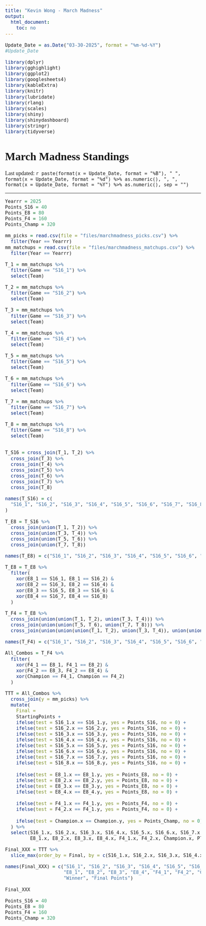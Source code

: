 ```yaml
---
title: "Kevin Wong - March Madness"
output:
  html_document:
    toc: no
---
```


```r
Update_Date = as.Date("03-30-2025", format = "%m-%d-%Y")
#Update_Date

library(dplyr)
library(gghighlight)
library(ggplot2)
library(googlesheets4)
library(kableExtra)
library(knitr)
library(lubridate)
library(rlang)
library(scales)
library(shiny)
library(shinydashboard)
library(stringr)
library(tidyverse)
```

<style type="text/css">

.r33m_vid {
  font-family: Tahoma;
  color: black;
}

body, p {
  font-family: "Times New Roman";
  font-size: 18px;
}

</style>


<h1>March Madness Standings</h1>

<p class="last-updated">
Last updated: `r paste(format(x = Update_Date, format = "%B"), " ", format(x = Update_Date, format = "%d") %>% as.numeric(), ", ", format(x = Update_Date, format = "%Y") %>% as.numeric(), sep = "")`
</p>

***


```r
Yearrr = 2025
Points_S16 = 40
Points_E8 = 80
Points_F4 = 160
Points_Champ = 320

mm_picks = read.csv(file = "files/marchmadness_picks.csv") %>%
  filter(Year == Yearrr)
mm_matchups = read.csv(file = "files/marchmadness_matchups.csv") %>%
  filter(Year == Yearrr)
```

```r
T_1 = mm_matchups %>%
  filter(Game == "S16_1") %>%
  select(Team)

T_2 = mm_matchups %>%
  filter(Game == "S16_2") %>%
  select(Team)

T_3 = mm_matchups %>%
  filter(Game == "S16_3") %>%
  select(Team)

T_4 = mm_matchups %>%
  filter(Game == "S16_4") %>%
  select(Team)

T_5 = mm_matchups %>%
  filter(Game == "S16_5") %>%
  select(Team)

T_6 = mm_matchups %>%
  filter(Game == "S16_6") %>%
  select(Team)

T_7 = mm_matchups %>%
  filter(Game == "S16_7") %>%
  select(Team)

T_8 = mm_matchups %>%
  filter(Game == "S16_8") %>%
  select(Team)


T_S16 = cross_join(T_1, T_2) %>%
  cross_join(T_3) %>%
  cross_join(T_4) %>%
  cross_join(T_5) %>%
  cross_join(T_6) %>%
  cross_join(T_7) %>%
  cross_join(T_8)

names(T_S16) = c(
  "S16_1", "S16_2", "S16_3", "S16_4", "S16_5", "S16_6", "S16_7", "S16_8"
)
```

```r
T_E8 = T_S16 %>%
  cross_join(union(T_1, T_2)) %>%
  cross_join(union(T_3, T_4)) %>%
  cross_join(union(T_5, T_6)) %>%
  cross_join(union(T_7, T_8))

names(T_E8) = c("S16_1", "S16_2", "S16_3", "S16_4", "S16_5", "S16_6", "S16_7", "S16_8", "E8_1", "E8_2", "E8_3", "E8_4")

T_E8 = T_E8 %>%
  filter(
    xor(E8_1 == S16_1, E8_1 == S16_2) &
    xor(E8_2 == S16_3, E8_2 == S16_4) &
    xor(E8_3 == S16_5, E8_3 == S16_6) &
    xor(E8_4 == S16_7, E8_4 == S16_8)
  )

T_F4 = T_E8 %>%
  cross_join(union(union(T_1, T_2), union(T_3, T_4))) %>%
  cross_join(union(union(T_5, T_6), union(T_7, T_8))) %>%
  cross_join(union(union(union(T_1, T_2), union(T_3, T_4)), union(union(T_5, T_6), union(T_7, T_8))))

names(T_F4) = c("S16_1", "S16_2", "S16_3", "S16_4", "S16_5", "S16_6", "S16_7", "S16_8", "E8_1", "E8_2", "E8_3", "E8_4", "F4_1", "F4_2", "Champion")

All_Combos = T_F4 %>%
  filter(
    xor(F4_1 == E8_1, F4_1 == E8_2) &
    xor(F4_2 == E8_3, F4_2 == E8_4) &
    xor(Champion == F4_1, Champion == F4_2)
  )
```

```r
TTT = All_Combos %>%
  cross_join(y = mm_picks) %>%
  mutate(
    Final =
    StartingPoints + 
    ifelse(test = S16_1.x == S16_1.y, yes = Points_S16, no = 0) +
    ifelse(test = S16_2.x == S16_2.y, yes = Points_S16, no = 0) +
    ifelse(test = S16_3.x == S16_3.y, yes = Points_S16, no = 0) +
    ifelse(test = S16_4.x == S16_4.y, yes = Points_S16, no = 0) +
    ifelse(test = S16_5.x == S16_5.y, yes = Points_S16, no = 0) +
    ifelse(test = S16_6.x == S16_6.y, yes = Points_S16, no = 0) +
    ifelse(test = S16_7.x == S16_7.y, yes = Points_S16, no = 0) +
    ifelse(test = S16_8.x == S16_8.y, yes = Points_S16, no = 0) +
      
    ifelse(test = E8_1.x == E8_1.y, yes = Points_E8, no = 0) +
    ifelse(test = E8_2.x == E8_2.y, yes = Points_E8, no = 0) +
    ifelse(test = E8_3.x == E8_3.y, yes = Points_E8, no = 0) +
    ifelse(test = E8_4.x == E8_4.y, yes = Points_E8, no = 0) +
      
    ifelse(test = F4_1.x == F4_1.y, yes = Points_F4, no = 0) +
    ifelse(test = F4_2.x == F4_1.y, yes = Points_F4, no = 0) +
      
    ifelse(test = Champion.x == Champion.y, yes = Points_Champ, no = 0)
  ) %>%
  select(S16_1.x, S16_2.x, S16_3.x, S16_4.x, S16_5.x, S16_6.x, S16_7.x, S16_8.x,
         E8_1.x, E8_2.x, E8_3.x, E8_4.x, F4_1.x, F4_2.x, Champion.x, Player, Final)

Final_XXX = TTT %>%
  slice_max(order_by = Final, by = c(S16_1.x, S16_2.x, S16_3.x, S16_4.x, S16_5.x, S16_6.x, S16_7.x, S16_8.x, E8_1.x, E8_2.x, E8_3.x, E8_4.x, F4_1.x, F4_2.x, Champion.x), with_ties = TRUE)

names(Final_XXX) = c("S16_1", "S16_2", "S16_3", "S16_4", "S16_5", "S16_6", "S16_7", "S16_8",
                     "E8_1", "E8_2", "E8_3", "E8_4", "F4_1", "F4_2", "Champion",
                     "Winner", "Final Points")

Final_XXX
```

```r
Points_S16 = 40
Points_E8 = 80
Points_F4 = 160
Points_Champ = 320
```

```r

```



